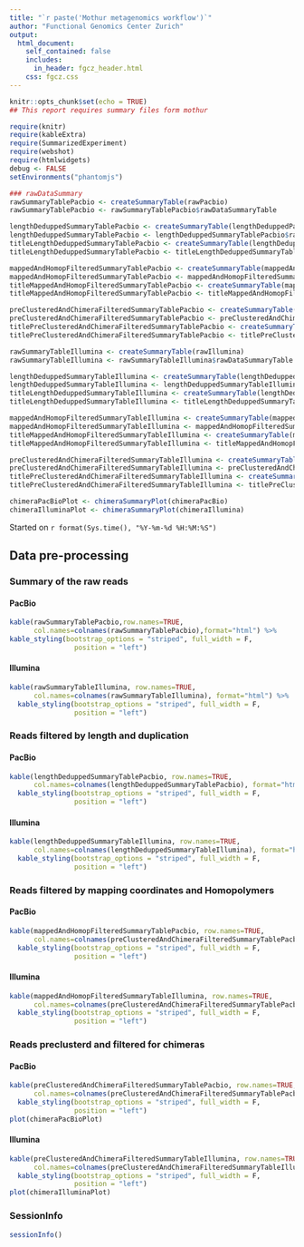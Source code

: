 ```yaml
---
title: "`r paste('Mothur metagenomics workflow')`"
author: "Functional Genomics Center Zurich"
output: 
  html_document:
    self_contained: false
    includes:
      in_header: fgcz_header.html
    css: fgcz.css
---
```


```r
knitr::opts_chunk$set(echo = TRUE)
## This report requires summary files form mothur

require(knitr)
require(kableExtra)
require(SummarizedExperiment)
require(webshot)
require(htmlwidgets)
debug <- FALSE
setEnvironments("phantomjs")
```

```r
### rawDataSummary 
rawSummaryTablePacbio <- createSummaryTable(rawPacbio)
rawSummaryTablePacbio <- rawSummaryTablePacbio$rawDataSummaryTable

lengthDeduppedSummaryTablePacbio <- createSummaryTable(lengthDeduppedPacbio)
lengthDeduppedSummaryTablePacbio <- lengthDeduppedSummaryTablePacbio$rawDataSummaryTable
titleLengthDeduppedSummaryTablePacbio <- createSummaryTable(lengthDeduppedPacbio)
titleLengthDeduppedSummaryTablePacbio <- titleLengthDeduppedSummaryTablePacbio$rawDataSummaryTableTitle

mappedAndHomopFilteredSummaryTablePacbio <- createSummaryTable(mappedAndHomopFilteredPacbio)
mappedAndHomopFilteredSummaryTablePacbio <- mappedAndHomopFilteredSummaryTablePacbio$rawDataSummaryTable
titleMappedAndHomopFilteredSummaryTablePacbio <- createSummaryTable(mappedAndHomopFilteredPacbio)
titleMappedAndHomopFilteredSummaryTablePacbio <- titleMappedAndHomopFilteredSummaryTablePacbio$rawDataSummaryTableTitle

preClusteredAndChimeraFilteredSummaryTablePacbio <- createSummaryTable(preClusteredAndChimeraFilteredPacbio)
preClusteredAndChimeraFilteredSummaryTablePacbio <- preClusteredAndChimeraFilteredSummaryTablePacbio$rawDataSummaryTable
titlePreClusteredAndChimeraFilteredSummaryTablePacbio <- createSummaryTable(preClusteredAndChimeraFilteredPacbio)
titlePreClusteredAndChimeraFilteredSummaryTablePacbio <- titlePreClusteredAndChimeraFilteredSummaryTablePacbio$rawDataSummaryTableTitle

rawSummaryTableIllumina <- createSummaryTable(rawIllumina)
rawSummaryTableIllumina <- rawSummaryTableIllumina$rawDataSummaryTable

lengthDeduppedSummaryTableIllumina <- createSummaryTable(lengthDeduppedIllumina)
lengthDeduppedSummaryTableIllumina <- lengthDeduppedSummaryTableIllumina$rawDataSummaryTable
titleLengthDeduppedSummaryTableIllumina <- createSummaryTable(lengthDeduppedIllumina)
titleLengthDeduppedSummaryTableIllumina <- titleLengthDeduppedSummaryTableIllumina$rawDataSummaryTableTitle

mappedAndHomopFilteredSummaryTableIllumina <- createSummaryTable(mappedAndHomopFilteredIllumina)
mappedAndHomopFilteredSummaryTableIllumina <- mappedAndHomopFilteredSummaryTableIllumina$rawDataSummaryTable
titleMappedAndHomopFilteredSummaryTableIllumina <- createSummaryTable(mappedAndHomopFilteredIllumina)
titleMappedAndHomopFilteredSummaryTableIllumina <- titleMappedAndHomopFilteredSummaryTableIllumina$rawDataSummaryTableTitle

preClusteredAndChimeraFilteredSummaryTableIllumina <- createSummaryTable(preClusteredAndChimeraFilteredIllumina)
preClusteredAndChimeraFilteredSummaryTableIllumina <- preClusteredAndChimeraFilteredSummaryTableIllumina$rawDataSummaryTable
titlePreClusteredAndChimeraFilteredSummaryTableIllumina <- createSummaryTable(preClusteredAndChimeraFilteredIllumina)
titlePreClusteredAndChimeraFilteredSummaryTableIllumina <- titlePreClusteredAndChimeraFilteredSummaryTableIllumina$rawDataSummaryTableTitle

chimeraPacBioPlot <- chimeraSummaryPlot(chimeraPacBio)
chimeraIlluminaPlot <- chimeraSummaryPlot(chimeraIllumina)
```

Started on `r format(Sys.time(), "%Y-%m-%d %H:%M:%S")`

## Data pre-processing {.tabset}

### Summary of the raw reads
#### PacBio
```r
kable(rawSummaryTablePacbio,row.names=TRUE,  
      col.names=colnames(rawSummaryTablePacbio),format="html") %>%
kable_styling(bootstrap_options = "striped", full_width = F,
                position = "left")
```

#### Illumina
```r
kable(rawSummaryTableIllumina, row.names=TRUE, 
      col.names=colnames(rawSummaryTableIllumina), format="html") %>%
  kable_styling(bootstrap_options = "striped", full_width = F,
                position = "left")
```

### Reads filtered by length and duplication
#### PacBio
```r
kable(lengthDeduppedSummaryTablePacbio, row.names=TRUE, 
      col.names=colnames(lengthDeduppedSummaryTablePacbio), format="html",caption = titleLengthDeduppedSummaryTablePacbio) %>%
  kable_styling(bootstrap_options = "striped", full_width = F,
                position = "left")
```

#### Illumina
```r
kable(lengthDeduppedSummaryTableIllumina, row.names=TRUE, 
      col.names=colnames(lengthDeduppedSummaryTableIllumina), format="html",caption =titleLengthDeduppedSummaryTableIllumina) %>%
  kable_styling(bootstrap_options = "striped", full_width = F,
                position = "left")
```

### Reads filtered by mapping coordinates and Homopolymers
#### PacBio
```r
kable(mappedAndHomopFilteredSummaryTablePacbio, row.names=TRUE, 
      col.names=colnames(preClusteredAndChimeraFilteredSummaryTablePacbio), format="html",caption =titleMappedAndHomopFilteredSummaryTablePacbio) %>%
  kable_styling(bootstrap_options = "striped", full_width = F,
                position = "left")
```

#### Illumina
```r
kable(mappedAndHomopFilteredSummaryTableIllumina, row.names=TRUE, 
      col.names=colnames(preClusteredAndChimeraFilteredSummaryTablePacbio), format="html",caption =titleMappedAndHomopFilteredSummaryTableIllumina) %>%
  kable_styling(bootstrap_options = "striped", full_width = F,
                position = "left")
```

### Reads preclusterd and filtered for chimeras
#### PacBio
```r
kable(preClusteredAndChimeraFilteredSummaryTablePacbio, row.names=TRUE, 
      col.names=colnames(preClusteredAndChimeraFilteredSummaryTablePacbio), format="html", caption =titlePreClusteredAndChimeraFilteredSummaryTablePacbio) %>%
  kable_styling(bootstrap_options = "striped", full_width = F,
                position = "left")
plot(chimeraPacBioPlot)
```

#### Illumina
```r
kable(preClusteredAndChimeraFilteredSummaryTableIllumina, row.names=TRUE, 
      col.names=colnames(preClusteredAndChimeraFilteredSummaryTableIllumina), format="html", caption = titlePreClusteredAndChimeraFilteredSummaryTableIllumina) %>%
  kable_styling(bootstrap_options = "striped", full_width = F,
                position = "left")
plot(chimeraIlluminaPlot)
```


### SessionInfo
```r
sessionInfo()
```
